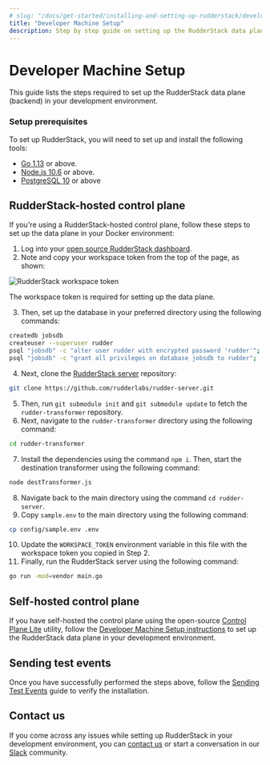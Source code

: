 ```yaml
---
# slug: "/docs/get-started/installing-and-setting-up-rudderstack/developer-machine-setup"
title: "Developer Machine Setup"
description: Step by step guide on setting up the RudderStack data plane (backend) on your developer machine.
---
```


# Developer Machine Setup

This guide lists the steps required to set up the RudderStack data plane (backend) in your development environment.

### Setup prerequisites

To set up RudderStack, you will need to set up and install the following tools:

- [Go 1.13](https://golang.org/dl/) or above.
- [Node.js 10.6](https://nodejs.org/en/download/) or above.
- [PostgreSQL 10](https://www.postgresql.org/download/) or above

## RudderStack-hosted control plane

If you're using a RudderStack-hosted control plane, follow these steps to set up the data plane in your Docker environment:

1. Log into your [open source RudderStack dashboard](https://app.rudderstack.com/signup?type=opensource).
2. Note and copy your workspace token from the top of the page, as shown:

<img src="../../assets/rudderstack-open-source/workspace-token.png" alt="RudderStack workspace token" />

<div class="infoBlock">

The workspace token is required for setting up the data plane.
</div>

3. Then, set up the database in your preferred directory using the following commands:

```bash
createdb jobsdb
createuser --superuser rudder
psql "jobsdb" -c "alter user rudder with encrypted password 'rudder'";
psql "jobsdb" -c "grant all privileges on database jobsdb to rudder";
```

4. Next, clone the [RudderStack server](https://github.com/rudderlabs/rudder-server) repository:

```bash
git clone https://github.com/rudderlabs/rudder-server.git
```

5. Then, run `git submodule init` and `git submodule update` to fetch the `rudder-transformer` repository.
6. Next, navigate to the `rudder-transformer` directory using the following command:

```bash
cd rudder-transformer
```

7. Install the dependencies using the command `npm i`. Then, start the destination transformer using the following command:

```bash
node destTransformer.js
```

8. Navigate back to the main directory using the command `cd rudder-server`.
9. Copy `sample.env` to the main directory using the following command:

```bash
cp config/sample.env .env
```

10. Update the `WORKSPACE_TOKEN` environment variable in this file with the workspace token you copied in Step 2.
11. Finally, run the RudderStack server using the following command:

```bash
go run -mod=vendor main.go
```

## Self-hosted control plane

If you have self-hosted the control plane using the open-source [Control Plane Lite](https://rudderstack.com/docs/rudderstack-open-source/control-plane-lite/) utility, follow the [Developer Machine Setup instructions](https://rudderstack.com/docs/rudderstack-open-source/control-plane-lite/#developer-machine-setup) to set up the RudderStack data plane in your development environment.

## Sending test events

Once you have successfully performed the steps above, follow the [Sending Test Events](https://rudderstack.com/docs/rudderstack-open-source/installing-and-setting-up-rudderstack/sending-test-events/) guide to verify the installation.

## Contact us

If you come across any issues while setting up RudderStack in your development environment, you can [contact us](mailto:docs@rudderstack.com) or start a conversation in our [Slack](https://rudderstack.com/join-rudderstack-slack-community) community.